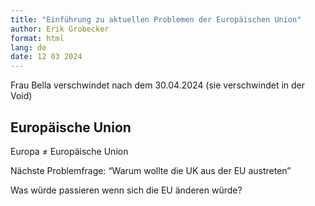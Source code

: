 ```yaml
---
title: "Einführung zu aktuellen Problemen der Europäischen Union"
author: Erik Grobecker
format: html
lang: de
date: 12 03 2024
---
```


Frau Bella verschwindet nach dem 30.04.2024 (sie verschwindet in der Void)

## Europäische Union

Europa ≠ Europäische Union

Nächste Problemfrage: "Warum wollte die UK aus der EU austreten"

Was würde passieren wenn sich die EU änderen würde?


